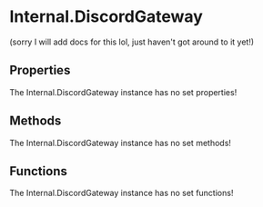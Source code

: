 [//]: # (This file was automatically compiled through the Generator luau code under this repository)
[//]: # (if you want to edit the documentation of discord-luau, please write changes)
[//]: # (to the discord-luau repository itself, we extract the comments from discord-luau and translate)
[//]: # (them into markdown files that Nextra can interpret!)

[//]: # (----- NEXTRA COMPONENTS IMPORT ----- )


[//]: # (----- DOCUMENT HEADER ----- )

# Internal.DiscordGateway

(sorry I will add docs for this lol, just haven't got around to it yet!)

[//]: # (----- DOCUMENT PROPERTIES ----- )

## Properties

The Internal.DiscordGateway instance has no set properties!

[//]: # (----- DOCUMENT METHODS ----- )

## Methods

The Internal.DiscordGateway instance has no set methods!

[//]: # (----- DOCUMENT FUNCTIONS ----- )

## Functions

The Internal.DiscordGateway instance has no set functions!

